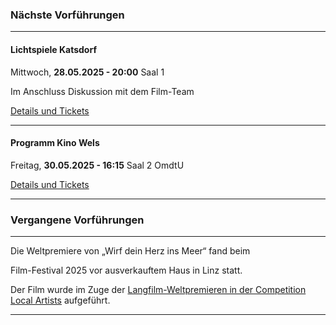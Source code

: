 ### Nächste Vorführungen

***

#### Lichtspiele Katsdorf

Mittwoch, **28.05.2025 - 20:00** Saal 1

Im Anschluss Diskussion mit dem Film-Team

[Details und Tickets](https://www.kino-katsdorf.at/ourmovies/wirf-dein-herz-ins-meer/)

***

#### Programm Kino Wels

Freitag, **30.05.2025 - 16:15** Saal 2 OmdtU

[Details und Tickets](https://programmkinowels.at/film-detail/wirf-dein-herz-ins-meer)

***

### Vergangene Vorführungen

***

Die Weltpremiere von „Wirf dein Herz ins Meer“ fand beim

<CrossingEuropeLink />

Film-Festival 2025 vor ausverkauftem Haus in Linz statt.

Der Film wurde im Zuge der
[Langfilm-Weltpremieren in der Competition Local Artists](https://www.crossingeurope.at/news/langfilm-weltpremieren_in_der_competition_local_artists) aufgeführt.

<CrossingEuropeImage />

***
